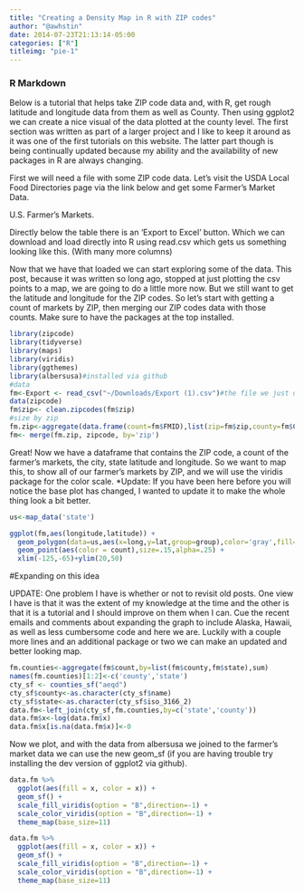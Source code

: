 ```yaml
---
title: "Creating a Density Map in R with ZIP codes"
author: "@awhstin"
date: 2014-07-23T21:13:14-05:00
categories: ["R"]
titleimg: "pie-1"
---
```


### R Markdown

Below is a tutorial that helps take ZIP code data and, with R, get rough latitude and longitude data from them as well as County. Then using ggplot2 we can create a nice visual of the data plotted at the county level. The first section was written as part of a larger project and I like to keep it around as it was one of the first tutorials on this website. The latter part though is being continually updated because my ability and the availability of new packages in R are always changing.

First we will need a file with some ZIP code data. Let’s visit the USDA Local Food Directories page via the link below and get some Farmer’s Market Data.

U.S. Farmer’s Markets.

Directly below the table there is an ‘Export to Excel’ button. Which we can download and load directly into R using read.csv which gets us something looking like this. (With many more columns)

Now that we have that loaded we can start exploring some of the data. This post, because it was written so long ago, stopped at just plotting the csv points to a map, we are going to do a little more now. But we still want to get the latitude and longitude for the ZIP codes. So let’s start with getting a count of markets by ZIP, then merging our ZIP codes data with those counts. Make sure to have the packages at the top installed.

```r
library(zipcode)
library(tidyverse)
library(maps)
library(viridis)
library(ggthemes)
library(albersusa)#installed via github
#data
fm<-Export <- read_csv("~/Downloads/Export (1).csv")#the file we just downloaded
data(zipcode)
fm$zip<- clean.zipcodes(fm$zip)
#size by zip
fm.zip<-aggregate(data.frame(count=fm$FMID),list(zip=fm$zip,county=fm$County),length)
fm<- merge(fm.zip, zipcode, by='zip')
```

Great! Now we have a dataframe that contains the ZIP code, a count of the farmer's markets, the city, state latitude and longitude. So we want to map this, to show all of our farmer's markets by ZIP, and we will use the viridis package for the color scale. *Update: If you have been here before you will notice the base plot has changed, I wanted to update it to make the whole thing look a bit better.

```r
us<-map_data('state')

ggplot(fm,aes(longitude,latitude)) +
  geom_polygon(data=us,aes(x=long,y=lat,group=group),color='gray',fill=NA,alpha=.35)+
  geom_point(aes(color = count),size=.15,alpha=.25) +
  xlim(-125,-65)+ylim(20,50)
```

#Expanding on this idea

UPDATE: One problem I have is whether or not to revisit old posts. One view I have is that it was the extent of my knowledge at the time and the other is that it is a tutorial and I should improve on them when I can. Cue the recent emails and comments about expanding the graph to include Alaska, Hawaii, as well as less cumbersome code and here we are. Luckily with a couple more lines and an additional package or two we can make an updated and better looking map.
```r
fm.counties<-aggregate(fm$count,by=list(fm$county,fm$state),sum)
names(fm.counties)[1:2]<-c('county','state')
cty_sf <- counties_sf("aeqd")
cty_sf$county<-as.character(cty_sf$name)
cty_sf$state<-as.character(cty_sf$iso_3166_2)
data.fm<-left_join(cty_sf,fm.counties,by=c('state','county'))
data.fm$x<-log(data.fm$x)
data.fm$x[is.na(data.fm$x)]<-0
```

Now we plot, and with the data from albersusa we joined to the farmer's market data we can use the new geom_sf (if you are having trouble try installing the dev version of ggplot2 via github).

```r
data.fm %>%
  ggplot(aes(fill = x, color = x)) + 
  geom_sf() + 
  scale_fill_viridis(option = "B",direction=-1) + 
  scale_color_viridis(option = "B",direction=-1) +
  theme_map(base_size=11)
```
```r
data.fm %>%
  ggplot(aes(fill = x, color = x)) + 
  geom_sf() + 
  scale_fill_viridis(option = "B",direction=-1) + 
  scale_color_viridis(option = "B",direction=-1) +
  theme_map(base_size=11)
```



